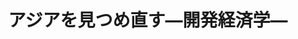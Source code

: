 ﻿---
title: "アジアを見つめ直す―開発経済学―"
category: "環境・社会理工学院"
vol: 7
interviewee: "渡辺 利夫 "
url: ""
tags: ["経済","情勢","オリンピック","以上","アジア"]
pdf: "7-2.pdf"
career: ""
pdfurl: "7-2/7-2.pdf"
preface: "ソウルオリンピックを期にアジアの情勢に目を向ける人が増えてきている。しかし、15年以上も前からこの動きに注目していきた人がいる（1989年１月当時）。渡辺先生がその人である。1939年慶応大学経済学部卒業。同大学大環境・社会理工学院博士課程を終了し、筑波大学教授などを経て、今年度東工大に赴任された。経済学博士。"
---
